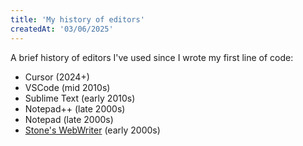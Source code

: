 ```yaml
---
title: 'My history of editors'
createdAt: '03/06/2025'
---
```


A brief history of editors I've used since I wrote my first line of code:

- Cursor (2024+)
- VSCode (mid 2010s)
- Sublime Text (early 2010s)
- Notepad++ (late 2000s)
- Notepad (late 2000s)
- [Stone's WebWriter](https://danskedosklassikere.blogspot.com/2022/02/stones-webwriter.html) (early
  2000s)
